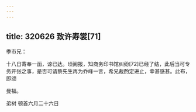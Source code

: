 ```yaml
---
---
---
```

title: 320626 致许寿裳[71]
---




季巿兄：

十八日寄奉一函，谅已达。顷阅报，知商务印书馆纠纷[72]已经了结，此后当可专务开张之事，是否可请蔡先生再为乔峰一言，希兄裁酌定进止，幸甚感甚。此布，即颂

曼福。

弟树 顿首六月二十六日